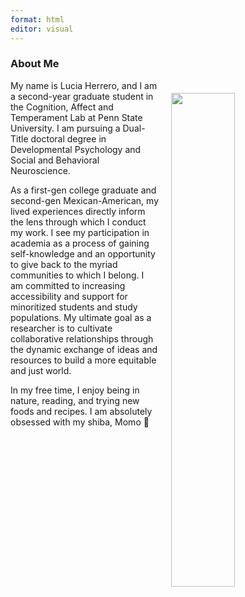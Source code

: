 ```yaml
---
format: html
editor: visual
---
```

### About Me 

![](img/momo.jpg){style="float: right; top: 0px; padding: 20px" fig-align="right" width=45%}


My name is Lucia Herrero, and I am a second-year graduate student in the Cognition, Affect and Temperament Lab at Penn State University. I am pursuing a Dual-Title doctoral degree in Developmental Psychology and Social and Behavioral Neuroscience.


As a first-gen college graduate and second-gen Mexican-American, my lived experiences directly inform the lens through which I conduct my work. I see my participation in academia as a process of gaining self-knowledge and an opportunity to give back to the myriad communities to which I belong. I am committed to increasing accessibility and support for minoritized students and study populations. My ultimate goal as a researcher is to cultivate collaborative relationships through the dynamic exchange of ideas and resources to build a more equitable and just world.  


In my free time, I enjoy being in nature, reading, and trying new foods and recipes. I am absolutely obsessed with my shiba, Momo 🐾







